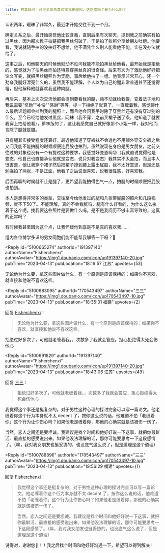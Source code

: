 ```yaml
---
title: 样本疑问｜异地男友总喜欢找我要腿照，这正常吗？是为什么啊？
---
```



<Forum groupName="研究男同学" groupUrl="https://www.douban.com/group/yanjiu/" archivedAt="2025-05-16T14:37:33.319Z">
  <Post
    id="286662742"
    title="样本疑问｜异地男友总喜欢找我要腿照，这正常吗？是为什么啊？"
    url="https://www.douban.com/group/topic/286662742/?_spm_id=MTcwNTQzNDk3"
    pubTime="04-23"
    highlightUserId="191397140"
  >
认识两年，暧昧了非常久，最近才开始交往不到一个月。

确定关系之后，最开始感觉他比较含蓄，直到后来有次聊天，提到我之前确实有拍过黑丝，因为那次靴子拉链把我黑丝勾破了，于是拍了张照分享给朋友吐槽。他要看，我说就随手拍的没拍好不想给，他不满凭什么别人能看他不能，实在没办法就给了。

这事之后，和他聊天的时候他就动不动问我能不能拍黑丝给他看，最开始我是拒绝的，感觉就为了拍黑丝而拍还特意穿黑丝真的很奇怪。后来有次为了激励他好好把论文写完，就把黑丝腿照作为奖励，事后给他拍了一组。他表示非常开心，还一个劲夸我腿好漂亮什么的，虽然我不能理解，个人以为自己的腿非常普通甚至还觉得粗，但他解释他就喜欢我这种肉腿。

再后来，基本上次次交流他都会提到要看我的腿，动不动就给我提，变着法子地和我说需要"奖励""补偿""感谢"等等，提一下拒绝了就算了，一直缠着我，感觉聊什么最后话题都会扯到我的腿照上，而且他会问我平时除了穿黑丝还有没有穿过别的什么，至今已经给他发过黑丝，网袜（我不穿，之前买裙子送了条，他知道了就要我穿上拍给他看），裤袜版的了，这让我感觉自己就好像那个小姐一样，我对他而言除了腿就是腿。

只有腿其实接受程度还算好，最近他知道了穿裤袜不会透也不用额外穿安全裤之后又问我能不能拍腿的时候顺便连屁股也拍到，虽然说现在身份是男女朋友，之前交往过的对象也没有一个有提过这种要求，我感觉好变态啊😓（我就直说觉得他是变态，他自己也直接承认他就是变态，说只对我变态）我其实不太会拍，而且本人很害羞，他让我穿个裙子然后把裙子撩到腰上露出屁股，我不太好意思，但是还是勉强拍了两张，不是正面。他看了之后说很喜欢，说我很性感，好喜欢我。

后面再聊的时候就不止是腿了，更希望我能拍得色气一点，拍腿的时候顺便把屁股也拍到。

本人是想得非常多的类型，交往至今给他发过的腿和几张带屁股的照片和几段视频，就不下50了。不能理解，真的不会看腻吗，腿有什么好看的，为什么这么执着于这个呢，找我要这些照片是要做什么吗，是不是我阅历不够丰富导致的，这真的正常吗？

有时候我甚至因为这个点，让我怀疑他到底是不是真的喜欢我......

组内各位博学多识的男女同胞们能不能帮我解答一下呀？🥺

<Reply
  id="5100665274"
  authorId="191397140"
  authorName="Fisherchenxi"
  authorAvatar="https://img1.doubanio.com/icon/up191397140-20.jpg"
  pubTime="2023-04-13"
  pubLocation="18:19:57 江苏"
  upvotes={53}
>
无论他为什么要，拿这些图片做什么，有一个原则是应该保持的：如果你不喜欢，就直接和他说不喜欢这样。
</Reply>

<Reply
  id="5100683095"
  authorId="170543497"
  authorName="三三"
  authorAvatar="https://img1.doubanio.com/icon/up170543497-10.jpg"
  pubTime="2023-04-13"
  pubLocation="18:35:31 福建"
  upvotes={2}
>
回复 [Fisherchenxi](https://www.douban.com/people/191397140/)：
 > 无论他为什么要，拿这些图片做什么，有一个原则是应该保持的：如果你不喜欢，就直接和他说不喜欢这样。

拒绝过好多次了，可他就老缠着我，，次数多了我就会答应，担心拒绝得太死会伤他心
</Reply>

<Reply
  id="5100691829"
  authorId="191397140"
  authorName="Fisherchenxi"
  authorAvatar="https://img1.doubanio.com/icon/up191397140-20.jpg"
  pubTime="2023-04-13"
  pubLocation="18:43:06 江苏"
  upvotes={49}
>
回复 [三三](https://www.douban.com/people/170543497/)：
 > 拒绝过好多次了，可他就老缠着我，，次数多了我就会答应，担心拒绝得太死会伤他心

我觉得这个事还是挺复杂的，对于男性这种心理的探讨完全可以写一篇论文。他老缠着你这个行为本身就不太
decent
了，按你这么说的话，他难道不怕「老缠着你」这个行为让你伤心吗？如果他老是缠着你，那他的心确实就是该被伤一伤了。

当然，恋人之间还是要坦诚。我建议是找个时间和他好好说一下这事，就把你最鲜活、最直接的感受说出来。如果他没法理解的话，那你可能要思考一下这段感情了。（嘛，我对我女朋友也挺妥协的，也没底气这么说了，但是道理是这个道理）
</Reply>

<Reply
  id="5100788896"
  authorId="170543497"
  authorName="三三"
  authorAvatar="https://img1.doubanio.com/icon/up170543497-10.jpg"
  pubTime="2023-04-13"
  pubLocation="19:56:29 福建"
  upvotes={1}
>
回复 [Fisherchenxi](https://www.douban.com/people/191397140/)：
 > 我觉得这个事还是挺复杂的，对于男性这种心理的探讨完全可以写一篇论文。他老缠着你这个行为本身就不太
> decent
> 了，按你这么说的话，他难道不怕「老缠着你」这个行为让你伤心吗？如果他老是缠着你，那他的心确实就是该被伤一伤了。
> 
> 当然，恋人之间还是要坦诚。我建议是找个时间和他好好说一下这事，就把你最鲜活、最直接的感受说出来。如果他没法理解的话，那你可能要思考一下这段感情了。（嘛，我对我女朋友也挺妥协的，也没底气这么说了，但是道理是这个道理）

说得对，谢谢您🥺！！我之后找个时间和他好好沟通一下，希望可以得到解决！
</Reply>
  </Post>
</Forum>
